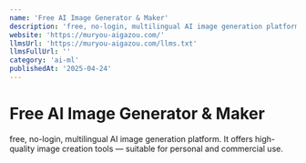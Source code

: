 ```yaml
---
name: 'Free AI Image Generator & Maker'
description: 'free, no-login, multilingual AI image generation platform. It offers high-quality image creation tools — suitable for personal and commercial use.'
website: 'https://muryou-aigazou.com/'
llmsUrl: 'https://muryou-aigazou.com/llms.txt'
llmsFullUrl: ''
category: 'ai-ml'
publishedAt: '2025-04-24'
---
```


# Free AI Image Generator & Maker

free, no-login, multilingual AI image generation platform. It offers high-quality image creation tools — suitable for personal and commercial use.
